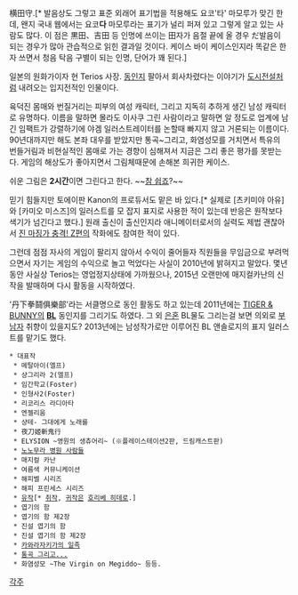 横田守.[* 발음상도 그렇고 표준 외래어 표기법을 적용해도 요코'타' 마모루가 맞긴 한데, 왠지 국내 웹에서는 요코'''다''' 마모루라는 표기가 널리 퍼져 있고 그렇게 알고 있는 사람도 많다. 이 점은 黒田、吉田 등 인명에 쓰이는 田자가 음절 끝에 올 경우 だ발음이 되는 경우가 많아 관습적으로 읽힌 결과일 것이다. 케이스 바이 케이스인지라 똑같은 한자 쓰면서 청음 탁음 구별이 되는 인명, 단어가 꽤 된다.]

일본의 원화가이자 현 Terios 사장. [[동인지]] 팔아서 회사차렸다는 이야기가 [[도시전설]]처럼 내려오는 입지전적인 인물이다.

육덕진 몸매와 번질거리는 피부의 여성 캐릭터, 그리고 지독히 추하게 생긴 남성 캐릭터로 유명하다. 이름을 말하면 몰라도 이사쿠 그린 사람이라고 말하면 알 정도로 업계에 남긴 임팩트가 강렬하기에 야겜 일러스트레이터를 논할때 빠지지 않고 거론되는 이름이다. 90년대까지만 해도 본좌 대우를 받았지만 통곡~그리고, 화염성모를 거치면서 특유의 번들거림과 비현실적인 몸매로 가는 경향이 심해져서 지금은 그리 좋은 평가를 못받는다. 게임의 해상도가 좋아지면서 그림체때문에 손해본 희귀한 케이스. 

쉬운 그림은 '''2시간'''이면 그린다고 한다. ~~[[참 쉽죠]]?~~

믿기 힘들지만 토에이판 Kanon의 프로듀서도 맡은 바 있다.[* 실제로 [츠키미야 아유]와 [카미오 미스즈]의 일러스트를 모 잡지 표지로 사용한 적이 있는데 반응은 원작보다 색기가 넘긴다고 했다.] 원래 출신이 출신인지라 애니메이터로서의 실력도 제법 괜찮아서 [[진 마징가 충격! Z편]]의 작화에도 참여한 적이 있다.

그런데 점점 자사의 게임이 팔리지 않아서 수익이 줄어들자 직원들을 무임금으로 부려먹으면서 자기는 게임의 수익으로 놀고 먹었다는 사실이 2010년에 밝혀지고 말았다. 몇년동안 사실상 Terios는 영업정지상태에 가까웠으나, 2015년 오랜만에 매지컬카난의 신작을 발매하며 다시 활동을 시작하였다.

'丹下拳鬪俱樂部'라는 서클명으로 동인 활동도 하고 있는데 2011년에는 [[TIGER & BUNNY]]의 '''[[BL]]''' 동인지를 그리기도 하였다. 그 외 [[은혼]] BL물도 그리는걸 보면 의외로 [[부남자]] 취향이 있을지도? 2013년에는 남성작가로만 이루어진 BL 앤솔로지의 표지 일러스트를 맡기도 했다. 

 * 대표작
  * 메탈아이(엘프)
  * 샹그리라 2(엘프)  
  * 임간학교(Foster)
  * 인형사2(Foster)
  * 리코리스 라디아타
  * 엔젤리움
  * 샹테- 그대에게 노래를
  * 夜刀姬斬鬼行
  * ELYSION ~영원의 생츄어리~ (※플레이스테이션2판, 드림캐스트판)
  * [[노노무라 병원 사람들]]
  * 매지컬 카난
  * 여름색 커뮤니케이션
  * 해피벨 시리즈
  * 해피 프린세스 시리즈
  * [[유작]][* [[취작]], [[귀작]]은 [[호리베 히데로]].]
  * 엽기의 함
  * 엽기의 함 제2장
  * 진설 엽기의 함
  * 진설 엽기의 함 제2장
  * [[카와라자키가의 일족]]
  * [[통곡 그리고...]]
  * 화염성모 ~The Virgin on Megiddo~ 등등.

[[각주]]
